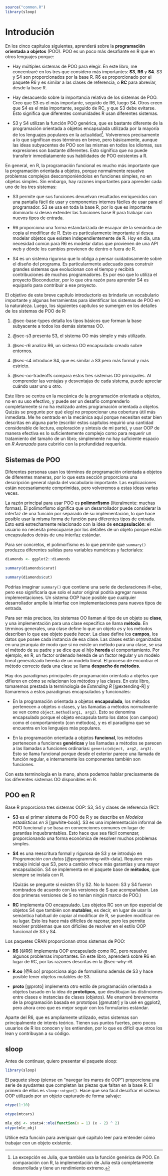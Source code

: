 \index{object-oriented programming}

```r
source("common.R")
library(sloop)
```

# Introdución {#sec-oo .unnumbered}

En los cinco capítulos siguientes, aprenderá sobre la **programación orientada a objetos** (POO). POO es un poco más desafiante en R que en otros lenguajes porque:

-   Hay múltiples sistemas de POO para elegir. En este libro, me concentraré en los tres que considero más importantes: **S3**, **R6** y **S4**. S3 y S4 son proporcionados por la base R. R6 es proporcionado por el paquete R6 y es similar a las clases de referencia, o **RC** para abreviar, desde la base R.

-   Hay desacuerdo sobre la importancia relativa de los sistemas de POO. Creo que S3 es el más importante, seguido de R6, luego S4. Otros creen que S4 es el más importante, seguido de RC, y que S3 debe evitarse. Esto significa que diferentes comunidades R usan diferentes sistemas.

-   S3 y S4 utilizan la función POO genérica, que es bastante diferente de la programación orientada a objetos encapsulada utilizada por la mayoría de los lenguajes populares en la actualidad[^oo-1]. Volveremos precisamente a lo que significan esos términos en breve, pero básicamente, aunque las ideas subyacentes de POO son las mismas en todos los idiomas, sus expresiones son bastante diferentes. Esto significa que no puede transferir inmediatamente sus habilidades de POO existentes a R.

[^oo-1]: La excepción es Julia, que también usa la función genérica de POO. En comparación con R, la implementación de Julia está completamente desarrollada y tiene un rendimiento extremo.

En general, en R, la programación funcional es mucho más importante que la programación orientada a objetos, porque normalmente resuelve problemas complejos descomponiéndolos en funciones simples, no en objetos simples. Sin embargo, hay razones importantes para aprender cada uno de los tres sistemas:

-   S3 permite que sus funciones devuelvan resultados enriquecidos con una pantalla fácil de usar y componentes internos fáciles de usar para el programador. S3 se usa en toda la base R, por lo que es importante dominarlo si desea extender las funciones base R para trabajar con nuevos tipos de entrada.

-   R6 proporciona una forma estandarizada de escapar de la semántica de copia al modificar de R. Esto es particularmente importante si desea modelar objetos que existen independientemente de R. Hoy en día, una necesidad común para R6 es modelar datos que provienen de una API web y dónde los cambios provienen de dentro o fuera de R.

-   S4 es un sistema riguroso que lo obliga a pensar cuidadosamente sobre el diseño del programa. Es particularmente adecuado para construir grandes sistemas que evolucionan con el tiempo y recibirá contribuciones de muchos programadores. Es por eso que lo utiliza el proyecto Bioconductor, por lo que otra razón para aprender S4 es equiparlo para contribuir a ese proyecto.

El objetivo de este breve capítulo introductorio es brindarle un vocabulario importante y algunas herramientas para identificar los sistemas de POO en la naturaleza. Luego, los siguientes capítulos se sumergen en los detalles de los sistemas de POO de R:

1.  @sec-base-types detalla los tipos básicos que forman la base subyacente a todos los demás sistemas OO.

2.  @sec-s3 presenta S3, el sistema OO más simple y más utilizado.

3.  @sec-r6 analiza R6, un sistema OO encapsulado creado sobre entornos.

4.  @sec-s4 introduce S4, que es similar a S3 pero más formal y más estricto.

5.  @sec-oo-tradeoffs compara estos tres sistemas OO principales. Al comprender las ventajas y desventajas de cada sistema, puede apreciar cuándo usar uno u otro.

Este libro se centra en la mecánica de la programación orientada a objetos, no en su uso efectivo, y puede ser un desafío comprenderlo completamente si no ha realizado antes programación orientada a objetos. Quizás se pregunte por qué elegí no proporcionar una cobertura útil más inmediata. Me he centrado en la mecánica aquí porque necesitan estar bien descritas en alguna parte (escribir estos capítulos requirió una cantidad considerable de lectura, exploración y síntesis de mi parte), y usar OOP de manera efectiva es lo suficientemente complejo como para requerir un tratamiento del tamaño de un libro; simplemente no hay suficiente espacio en *R Avanzado* para cubrirlo con la profundidad requerida.

## Sistemas de POO {.unnumbered}

Diferentes personas usan los términos de programación orientada a objetos de diferentes maneras, por lo que esta sección proporciona una descripción general rápida del vocabulario importante. Las explicaciones están necesariamente comprimidas, pero volveremos a estas ideas varias veces.

La razón principal para usar POO es **polimorfismo** (literalmente: muchas formas). El polimorfismo significa que un desarrollador puede considerar la interfaz de una función por separado de su implementación, lo que hace posible usar la misma forma de función para diferentes tipos de entrada. Esto está estrechamente relacionado con la idea de **encapsulación**: el usuario no necesita preocuparse por los detalles de un objeto porque están encapsulados detrás de una interfaz estándar.

Para ser concretos, el polimorfismo es lo que permite que `summary()` produzca diferentes salidas para variables numéricas y factoriales:

```r
diamonds <- ggplot2::diamonds

summary(diamonds$carat)

summary(diamonds$cut)
```

Podrías imaginar `summary()` que contiene una serie de declaraciones if-else, pero eso significaría que solo el autor original podría agregar nuevas implementaciones. Un sistema OOP hace posible que cualquier desarrollador amplíe la interfaz con implementaciones para nuevos tipos de entrada.

Para ser más precisos, los sistemas OO llaman al tipo de un objeto su **clase**, y una implementación para una clase específica se llama **método**. En términos generales, una clase define lo que un objeto *es* y los métodos describen lo que ese objeto puede *hacer*. La clase define los **campos**, los datos que posee cada instancia de esa clase. Las clases están organizadas en una jerarquía de modo que si no existe un método para una clase, se usa el método de su padre y se dice que el hijo **hereda** el comportamiento. Por ejemplo, en R, un factor ordenado hereda de un factor regular y un modelo lineal generalizado hereda de un modelo lineal. El proceso de encontrar el método correcto dada una clase se llama **despacho de métodos**.

Hay dos paradigmas principales de programación orientada a objetos que difieren en cómo se relacionan los métodos y las clases. En este libro, tomaremos prestada la terminología de *Extending R* [@extending-R] y llamaremos a estos paradigmas encapsulados y funcionales:

-   En la programación orientada a objetos **encapsulada**, los métodos pertenecen a objetos o clases, y las llamadas a métodos normalmente se ven como `object.method(arg1, arg2)`. Esto se denomina encapsulado porque el objeto encapsula tanto los datos (con campos) como el comportamiento (con métodos), y es el paradigma que se encuentra en los lenguajes más populares.

-   En la programación orientada a objetos **funcional**, los métodos pertenecen a funciones **genéricas** y las llamadas a métodos se parecen a las llamadas a funciones ordinarias: `generic(object, arg2, arg3)`. Esto se llama funcional porque desde el exterior parece una llamada de función regular, e internamente los componentes también son funciones.

Con esta terminología en la mano, ahora podemos hablar precisamente de los diferentes sistemas OO disponibles en R.

## POO en R {.unnumbered}

Base R proporciona tres sistemas OOP: S3, S4 y clases de referencia (RC):

-   **S3** es el primer sistema de POO de R y se describe en *Modelos estadísticos en S* [@white-book]. S3 es una implementación informal de POO funcional y se basa en convenciones comunes en lugar de garantías inquebrantables. Esto hace que sea fácil comenzar, proporcionando una forma económica de resolver muchos problemas simples.

-   **S4** es una reescritura formal y rigurosa de S3 y se introdujo en *Programación con datos* [@programming-with-data]. Requiere más trabajo inicial que S3, pero a cambio ofrece más garantías y una mayor encapsulación. S4 se implementa en el paquete base de **métodos**, que siempre se instala con R.

    (Quizás se pregunte si existen S1 y S2. No lo hacen: S3 y S4 fueron nombrados de acuerdo con las versiones de S que acompañaban. Las dos primeras versiones de S no tenían ningún marco de POO.)

-   **RC** implementa OO encapsulado. Los objetos RC son un tipo especial de objetos S4 que también son **mutables**, es decir, en lugar de usar la semántica habitual de copiar al modificar de R, se pueden modificar en su lugar. Esto los hace más difíciles de razonar, pero les permite resolver problemas que son difíciles de resolver en el estilo OOP funcional de S3 y S4.

Los paquetes CRAN proporcionan otros sistemas de POO:

-   **R6** [@R6] implementa OOP encapsulado como RC, pero resuelve algunos problemas importantes. En este libro, aprenderá sobre R6 en lugar de RC, por las razones descritas en la @sec-why-r6.

-   **R.oo** [@R.oo] proporciona algo de formalismo además de S3 y hace posible tener objetos mutables de S3.

-   **proto** [@proto] implementa otro estilo de programación orientada a objetos basado en la idea de **prototipos**, que desdibujan las distinciones entre clases e instancias de clases (objetos). Me enamoré brevemente de la programación basada en prototipos [@mutatr] y la usé en ggplot2, pero ahora creo que es mejor seguir con los formularios estándar.

Aparte del R6, que es ampliamente utilizado, estos sistemas son principalmente de interés teórico. Tienen sus puntos fuertes, pero pocos usuarios de R los conocen y los entienden, por lo que es difícil que otros los lean y contribuyan a su código.

## sloop {.unnumbered}

Antes de continuar, quiero presentar el paquete sloop:

```r
library(sloop)
```

El paquete sloop (piense en "navegar los mares de OOP") proporciona una serie de ayudantes que completan las piezas que faltan en la base R. El primero de ellos es `sloop::otype()`. Hace que sea fácil descifrar el sistema OOP utilizado por un objeto capturado de forma salvaje:

```r
otype(1:10)

otype(mtcars)

mle_obj <- stats4::mle(function(x = 1) (x - 2) ^ 2)
otype(mle_obj)
```

Utilice esta función para averiguar qué capítulo leer para entender cómo trabajar con un objeto existente.
